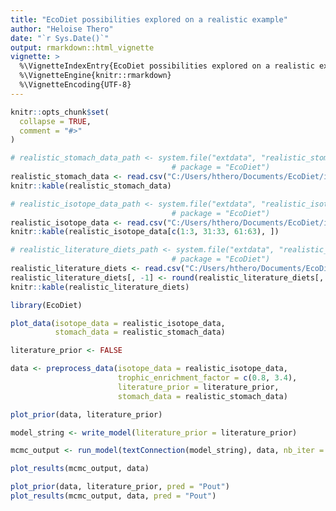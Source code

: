 ```yaml
---
title: "EcoDiet possibilities explored on a realistic example"
author: "Heloise Thero"
date: "`r Sys.Date()`"
output: rmarkdown::html_vignette
vignette: >
  %\VignetteIndexEntry{EcoDiet possibilities explored on a realistic example}
  %\VignetteEngine{knitr::rmarkdown}
  %\VignetteEncoding{UTF-8}
---
```


```r
knitr::opts_chunk$set(
  collapse = TRUE,
  comment = "#>"
)
```


```r
# realistic_stomach_data_path <- system.file("extdata", "realistic_stomach_data.csv",
                                    # package = "EcoDiet")
realistic_stomach_data <- read.csv("C:/Users/hthero/Documents/EcoDiet/inst/extdata/realistic_stomach_data.csv")
knitr::kable(realistic_stomach_data)
```

```r
# realistic_isotope_data_path <- system.file("extdata", "realistic_isotope_data.csv",
                                    # package = "EcoDiet")
realistic_isotope_data <- read.csv("C:/Users/hthero/Documents/EcoDiet/inst/extdata/realistic_isotope_data.csv")
knitr::kable(realistic_isotope_data[c(1:3, 31:33, 61:63), ])
```

```r
# realistic_literature_diets_path <- system.file("extdata", "realistic_literature_diets.csv",
                                    # package = "EcoDiet")
realistic_literature_diets <- read.csv("C:/Users/hthero/Documents/EcoDiet/inst/extdata/realistic_literature_diets.csv")
realistic_literature_diets[, -1] <- round(realistic_literature_diets[, -1], 2)
knitr::kable(realistic_literature_diets)
```

```r
library(EcoDiet)

plot_data(isotope_data = realistic_isotope_data,
          stomach_data = realistic_stomach_data)
```

```r
literature_prior <- FALSE

data <- preprocess_data(isotope_data = realistic_isotope_data,
                        trophic_enrichment_factor = c(0.8, 3.4),
                        literature_prior = literature_prior,
                        stomach_data = realistic_stomach_data)

plot_prior(data, literature_prior)
```

```r
model_string <- write_model(literature_prior = literature_prior)

mcmc_output <- run_model(textConnection(model_string), data, nb_iter = 1e2)

plot_results(mcmc_output, data)
```

```r
plot_prior(data, literature_prior, pred = "Pout")
plot_results(mcmc_output, data, pred = "Pout")
```

